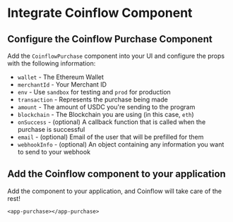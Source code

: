 
<Intro />
<InstallEth />
<InstallCoinflow />
<Wallet />

# Integrate Coinflow Component

<ContentBlock filePath="checkout-app/src/app/purchase/purchase.component.tsx" highlight="56-64">

## Configure the Coinflow Purchase Component

Add the `CoinflowPurchase` component into your UI and configure the props with the following information:

- `wallet` - The Ethereum Wallet
- `merchantId` - Your Merchant ID
- `env` - Use `sandbox` for testing and `prod` for production
- `transaction` - Represents the purchase being made 
- `amount` - The amount of USDC you're sending to the program
- `blockchain` - The Blockchain you are using (in this case, `eth`)
- `onSuccess` - (optional) A callback function that is called when the purchase is successful
- `email` - (optional) Email of the user that will be prefilled for them
- `webhookInfo` - (optional) An object containing any information you want to send to your webhook

</ContentBlock>

<ContentBlock filePath="checkout-app/src/app/app.module.tsx">

## Add the Coinflow component to your application

Add the component to your application, and Coinflow will take care of the rest!
```
<app-purchase></app-purchase>
```

</ContentBlock>